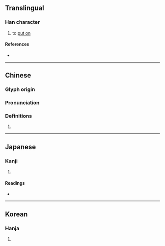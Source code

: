 {{character info}}
==Translingual==

===Han character===
{{Han char|rn=64|rad=手|as=13|sn=16|four=56032|canj=QWLV|ids=⿰扌睘}}

# to [[put on]]

====References====
* {{Han ref|kx=0458.220|dkj=12813|dj=0807.100|hdz=31970.010|uh=64D0|ud=25808|bh=E9A6|bd=59814}}

----

==Chinese==
{{zh-forms}}

===Glyph origin===
{{Han compound|手|睘|c1=s|c2=p|t1=hand|ls=psc}}

===Pronunciation===
{{zh-pron
|m=huàn
|c=gwaan3
|mc=y
|oc=y
|ma=
|cat=v
}}

===Definitions===
{{zh-hanzi}}

# {{rfdef|zh}}

----

==Japanese==

===Kanji===
{{ja-kanji|grade=|rs=手13}}

# {{rfdef|ja|sort=手13}}

====Readings====
* {{ja-readings|on=[[かん]] (kan), [[げん]] (gen), [[けん]] (ken), [[せん]] (sen)|kun=[[つらぬく]] (tsuranuku)}}

----

==Korean==

===Hanja===
{{ko-hanja|hangeul=[[환]]|eumhun=|rv=hwan|mr=hwan|y=hwan}}

# {{rfdef|ko|sort=手13}}